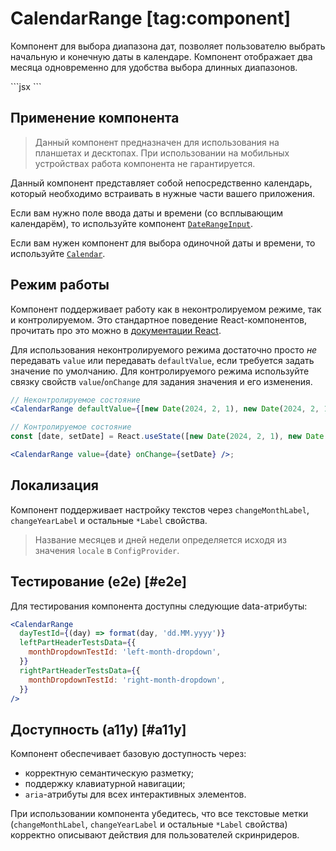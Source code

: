 <Overview>

# CalendarRange [tag:component]

Компонент для выбора диапазона дат, позволяет пользователю выбрать начальную и конечную даты в календаре.
Компонент отображает два месяца одновременно для удобства выбора длинных диапазонов.

</Overview>

<Playground>
  ```jsx
  <CalendarRange defaultValue={[new Date(2024, 2, 1), new Date(2024, 2, 10)]} />
  ```
</Playground>

## Применение компонента

> Данный компонент предназначен для использования на планшетах и десктопах.
> При использовании на мобильных устройствах работа компонента не гарантируется.

Данный компонент представляет собой непосредственно календарь, который необходимо встраивать в нужные части вашего приложения.

Если вам нужно поле ввода даты и времени (со всплывающим календарём), то используйте компонент [`DateRangeInput`](/components/date-range-input).

Если вам нужен компонент для выбора одиночной даты и времени, то используйте [`Calendar`](/components/calendar).

## Режим работы

Компонент поддерживает работу как в неконтролируемом режиме, так и контролируемом. Это стандартное поведение
React-компонентов, прочитать про это можно в [документации React](https://react.dev/reference/react-dom/components/input#controlling-an-input-with-a-state-variable).

Для использования неконтролируемого режима достаточно просто _не_ передавать `value` или передавать `defaultValue`, если
требуется задать значение по умолчанию.
Для контролируемого режима используйте связку свойств `value`/`onChange` для задания значения и его изменения.

```jsx
// Неконтролируемое состояние
<CalendarRange defaultValue={[new Date(2024, 2, 1), new Date(2024, 2, 10)]} />;

// Контролируемое состояние
const [date, setDate] = React.useState([new Date(2024, 2, 1), new Date(2024, 2, 10)]);

<CalendarRange value={date} onChange={setDate} />;
```

## Локализация

Компонент поддерживает настройку текстов через `changeMonthLabel`, `changeYearLabel` и остальные `*Label` свойства.

> Название месяцев и дней недели определяется исходя из значения `locale` в `ConfigProvider`.

## Тестирование (e2e) [#e2e]

Для тестирования компонента доступны следующие data-атрибуты:

```jsx
<CalendarRange
  dayTestId={(day) => format(day, 'dd.MM.yyyy')}
  leftPartHeaderTestsData={{
    monthDropdownTestId: 'left-month-dropdown',
  }}
  rightPartHeaderTestsData={{
    monthDropdownTestId: 'right-month-dropdown',
  }}
/>
```

## Доступность (a11y) [#a11y]

Компонент обеспечивает базовую доступность через:

- корректную семантическую разметку;
- поддержку клавиатурной навигации;
- `aria`-атрибуты для всех интерактивных элементов.

При использовании компонента убедитесь, что все текстовые метки
(`changeMonthLabel`, `changeYearLabel` и остальные `*Label` свойства) корректно описывают действия для пользователей скринридеров.
